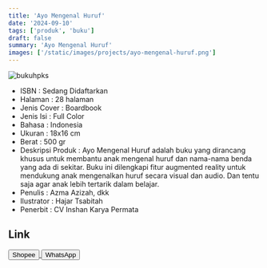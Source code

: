 ```yaml
---
title: 'Ayo Mengenal Huruf'
date: '2024-09-10'
tags: ['produk', 'buku']
draft: false
summary: 'Ayo Mengenal Huruf'
images: ['/static/images/projects/ayo-mengenal-huruf.png']
---
```


![bukuhpks](/static/images/projects/ayo-mengenal-huruf.png)

- ISBN : Sedang Didaftarkan
- Halaman : 28 halaman
- Jenis Cover : Boardbook
- Jenis Isi : Full Color
- Bahasa : Indonesia
- Ukuran : 18x16 cm
- Berat : 500 gr
- Deskripsi Produk : Ayo Mengenal Huruf adalah buku yang dirancang khusus untuk membantu anak mengenal huruf dan nama-nama benda yang ada di sekitar. Buku ini dilengkapi fitur augmented reality untuk mendukung anak mengenalkan huruf secara visual dan audio. Dan tentu saja agar anak lebih tertarik dalam belajar.
- Penulis : Azma Azizah, dkk
- Ilustrator : Hajar Tsabitah
- Penerbit : CV Inshan Karya Permata

## Link

<div>
<a
  href="https://s.shopee.co.id/2VYpzWOqTY"
  target="_blank"
>
  <button className="btn-shopee">Shopee</button>
</a>

  <a href="https://wa.me/6281567891021" target="_blank">
    <button className="btn-wa">WhatsApp</button>
  </a>
</div>
